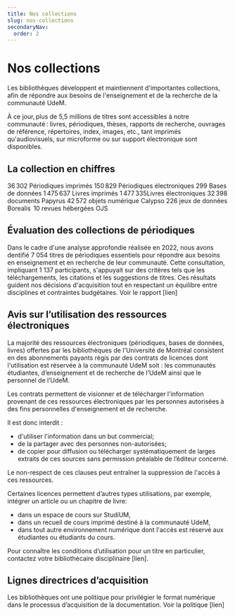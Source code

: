 ```yaml
---
title: Nos collections
slug: nos-collections
secondaryNav:
  order: 2
---
```


# Nos collections

Les bibliothèques développent et maintiennent d'importantes collections, afin de répondre aux besoins de l'enseignement et de la recherche de la communauté UdeM.

À ce jour, plus de 5,5 millions de titres sont accessibles à notre communauté : livres, périodiques, thèses, rapports de recherche, ouvrages de référence, répertoires, index, images, etc., tant imprimés qu'audiovisuels, sur microforme ou sur support électronique sont disponibles.

## La collection en chiffres

<infographie>36 302 Périodiques imprimés 150 829 Périodiques électroniques 299 Bases de données 1 475 637 Livres imprimés 1 477 335Livres électroniques 32 398 documents Papyrus 42 572 objets numérique Calypso 226 jeux de données Borealis  10 revues hébergées OJS</infographie>

## Évaluation des collections de périodiques

Dans le cadre d'une analyse approfondie réalisée en 2022, nous avons dentifié 7 054 titres de périodiques essentiels pour répondre aux besoins en enseignement et en recherche de leur communauté. Cette consultation, impliquant 1 137 participants, s'appuyait sur des critères tels que les téléchargements, les citations et les suggestions de titres. Ces résultats guident nos décisions d'acquisition tout en respectant un équilibre entre disciplines et contraintes budgétaires. Voir le rapport [lien]

## Avis sur l’utilisation des ressources électroniques

La majorité des ressources électroniques (périodiques, bases de données, livres) offertes par les bibliothèques de l'Université de Montréal consistent en des abonnements payants régis par des contrats de licences dont l'utilisation est réservée à la communauté UdeM soit : les communautés étudiantes, d’enseignement et de recherche de l’UdeM ainsi que le personnel de l‘UdeM.

Les contrats permettent de visionner et de télécharger l'information provenant de ces ressources électroniques par les personnes autorisées à des fins personnelles d'enseignement et de recherche.

Il est donc interdit :

- d'utiliser l'information dans un but commercial;
- de la partager avec des personnes non-autorisées;
- de copier pour diffusion ou télécharger systématiquement de larges extraits de ces sources sans permission préalable de l’éditeur concerné.

Le non-respect de ces clauses peut entraîner la suppression de l'accès à ces ressources.

Certaines licences permettent d’autres types utilisations, par exemple, intégrer un article ou un chapitre de livre:

- dans un espace de cours sur StudiUM,
- dans un recueil de cours imprimé destiné à la communauté UdeM,
- dans tout autre environnement numérique dont l'accès est réservé aux étudiantes ou étudiants du cours.

Pour connaître les conditions d’utilisation pour un titre en particulier, contactez votre bibliothécaire disciplinaire [lien].

## Lignes directrices d’acquisition

Les bibliothèques ont une politique pour privilégier le format numérique dans le processus d’acquisition de la documentation. Voir la politique [lien]
